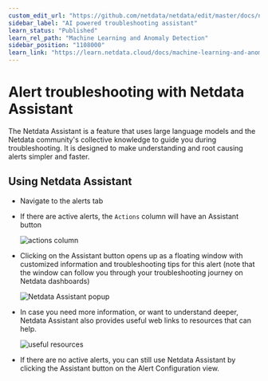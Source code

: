 ```yaml
---
custom_edit_url: "https://github.com/netdata/netdata/edit/master/docs/netdata-assistant.md"
sidebar_label: "AI powered troubleshooting assistant"
learn_status: "Published"
learn_rel_path: "Machine Learning and Anomaly Detection"
sidebar_position: "1108000"
learn_link: "https://learn.netdata.cloud/docs/machine-learning-and-anomaly-detection/ai-powered-troubleshooting-assistant"
---
```


# Alert troubleshooting with Netdata Assistant

The Netdata Assistant is a feature that uses large language models and the Netdata community's collective knowledge to guide you during troubleshooting. It is designed to make understanding and root causing alerts simpler and faster.

## Using Netdata Assistant

- Navigate to the alerts tab
- If there are active alerts, the `Actions` column will have an Assistant button

  ![actions column](https://github-production-user-asset-6210df.s3.amazonaws.com/24860547/253559075-815ca123-e2b6-4d44-a780-eeee64cca420.png)

- Clicking on the Assistant button opens up as a floating window with customized information and troubleshooting tips for this alert (note that the window can follow you through your troubleshooting journey on Netdata dashboards)

  ![Netdata Assistant popup](https://github-production-user-asset-6210df.s3.amazonaws.com/24860547/253559645-62850c7b-cd1d-45f2-b2dd-474ecbf2b713.png)

- In case you need more information, or want to understand deeper, Netdata Assistant also provides useful web links to resources that can help.

  ![useful resources](https://github-production-user-asset-6210df.s3.amazonaws.com/24860547/253560071-e768fa6d-6c9a-4504-bb1f-17d5f4707627.png)

- If there are no active alerts, you can still use Netdata Assistant by clicking the Assistant button on the Alert Configuration view.
